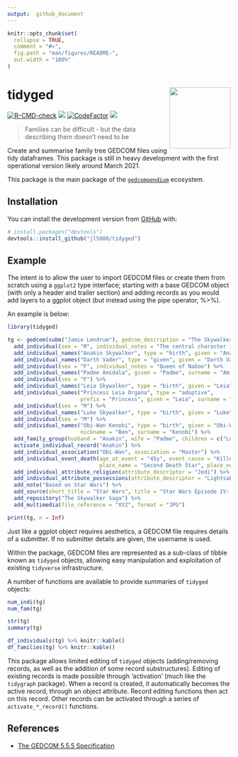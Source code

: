 ```yaml
---
output:  github_document
---
```


<!-- README.md is generated from README.Rmd. Please edit that file -->

```r
knitr::opts_chunk$set(
  collapse = TRUE,
  comment = "#>",
  fig.path = "man/figures/README-",
  out.width = "100%"
)
```

# tidyged <img src='man/figures/logo.png' align="right" height="138" />

<!-- badges: start -->
[![R-CMD-check](https://github.com/jl5000/tidyged/workflows/R-CMD-check/badge.svg)](https://github.com/jl5000/tidyged/actions)
[![](https://codecov.io/gh/jl5000/tidyged/branch/master/graph/badge.svg)](https://codecov.io/gh/jl5000/tidyged)
[![CodeFactor](https://www.codefactor.io/repository/github/jl5000/tidyged/badge)](https://www.codefactor.io/repository/github/jl5000/tidyged)
[![](https://img.shields.io/badge/lifecycle-maturing-blue.svg)](https://www.tidyverse.org/lifecycle/#maturing)
<!-- badges: end -->

> Families can be difficult - but the data describing them doesn't need to be

Create and summarise family tree GEDCOM files using tidy dataframes. This package is still in heavy development with the first operational version likely around March 2021.

This package is the main package of the [`gedcompendium`](https://github.com/jl5000/gedcompendium) ecosystem.

## Installation

You can install the development version from [GitHub](https://github.com/) with:

``` r
# install.packages("devtools")
devtools::install_github("jl5000/tidyged")
```

## Example

The intent is to allow the user to import GEDCOM files or create them from scratch using a `ggplot2` type interface; starting with a base GEDCOM object (with only a header and trailer section) and adding records as you would add layers to a ggplot object (but instead using the pipe operator, %>%).

An example is below:

```r
library(tidyged)

tg <- gedcom(subm("Jamie Lendrum"), gedcom_description = "The Skywalker family", gedcom_copyright = "None") %>%
  add_individual(sex = "M", individual_notes = "The central character in the Star Wars Skywalker Saga") %>%
  add_individual_names("Anakin Skywalker", type = "birth", given = "Anakin", surname = "Skywalker") %>%
  add_individual_names("Darth Vader", type = "given", given = "Darth Vader") %>%
  add_individual(sex = "F", individual_notes = "Queen of Naboo") %>%
  add_individual_names("Padme Amidala", given = "Padme", surname = "Amidala") %>% 
  add_individual(sex = "F") %>% 
  add_individual_names("Leia Skywalker", type = "birth", given = "Leia", surname = "Skywalker") %>%
  add_individual_names("Princess Leia Organa", type = "adoptive", 
                       prefix = "Princess", given = "Leia", surname = "Organa") %>% 
  add_individual(sex = "M") %>%
  add_individual_names("Luke Skywalker", type = "birth", given = "Luke", surname = "Skywalker") %>% 
  add_individual(sex = "M") %>% 
  add_individual_names("Obi-Wan Kenobi", type = "birth", given = "Obi-Wan", 
                       nickname = "Ben", surname = "Kenobi") %>% 
  add_family_group(husband = "Anakin", wife = "Padme", children = c("Luke", "Leia")) %>%
  activate_individual_record("Anakin") %>% 
  add_individual_association("Obi-Wan", association = "Master") %>% 
  add_individual_event_death(age_at_event = "45y", event_cause = "Killed by son Luke",
                             place_name = "Second Death Star", place_notes = "Orbiting Endor System") %>% 
  add_individual_attribute_religion(attribute_descriptor = "Jedi") %>% 
  add_individual_attribute_possessions(attribute_descriptor = "Lightsaber") %>%
  add_note("Based on Star Wars") %>% 
  add_source(short_title = "Star Wars", title = "Star Wars Episode IV: A New Hope") %>% 
  add_repository("The Skywalker Saga") %>% 
  add_multimedia(file_reference = "XYZ", format = "JPG")

print(tg, n = Inf)
```


Just like a ggplot object requires aesthetics, a GEDCOM file requires details of a submitter. If no submitter details are given, the username is used.

Within the package, GEDCOM files are represented as a sub-class of tibble known as `tidyged` objects, allowing easy manipulation and exploitation of existing `tidyverse` infrastructure.

A number of functions are available to provide summaries of `tidyged` objects:

```r
num_indi(tg)
num_fam(tg)

str(tg)
summary(tg)

df_individuals(tg) %>% knitr::kable()
df_families(tg) %>% knitr::kable()
```

This package allows limited editing of `tidyged` objects (adding/removing records, as well as the addition of some record substructures). Editing of existing records is made possible through 'activation' (much like the `tidygraph` package). When a record is created, it automatically becomes the active record, through an object attribute. Record editing functions then act on this record. Other records can be activated through a series of `activate_*_record()` functions.

## References

* [The GEDCOM 5.5.5 Specification](https://www.gedcom.org/gedcom.html)

